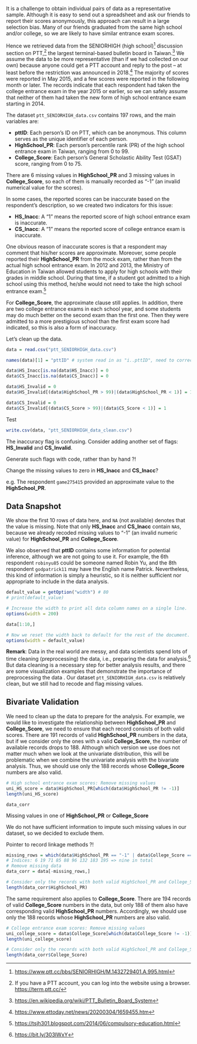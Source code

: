 It is a challenge to obtain individual pairs of data as a representative sample. Although it is easy to send out a spreadsheet and ask our friends to report their scores anonymously, this approach can result in a large selection bias. Many of our friends graduated from the same high school and/or college, so we are likely to have similar entrance exam scores.

Hence we retrieved data from the SENIORHIGH (high school)^[<https://www.ptt.cc/bbs/SENIORHIGH/M.1432729401.A.995.html>] discussion section on PTT,^[If you have a PTT account, you can log into the website using a browser. <https://term.ptt.cc/>] the largest terminal-based bulletin board in Taiwan.^[<https://en.wikipedia.org/wiki/PTT_Bulletin_Board_System>] We assume the data to be more representative (than if we had collected on our own) because anyone could get a PTT account and reply to the post -- at least before the restriction was announced in 2018.^[<https://www.ettoday.net/news/20200304/1659455.htm>] The majority of scores were reported in May 2015, and a few scores were reported in the following month or later. The records indicate that each respondent had taken the college entrance exam in the year 2015 or earlier, so we can safely assume that neither of them had taken the new form of high school entrance exam starting in 2014.   

The dataset `ptt_SENIORHIGH_data.csv` contains 197 rows, and the main variables are:

- **pttID**: Each person's ID on PTT, which can be anonymous. This column serves as the unique identifier of each person.
- **HighSchool_PR**: Each person's percentile rank (PR) of the high school entrance exam in Taiwan, ranging from 0 to 99.
- **College_Score**: Each person's General Scholastic Ability Test (GSAT) score, ranging from 0 to 75.  

There are 6 missing values in **HighSchool_PR** and 3 missing values in **College_Score**, so each of them is manually recorded as "-1" (an invalid numerical value for the scores).   

In some cases, the reported scores can be inaccurate based on the respondent's description, so we created two indicators for this issue:  

- **HS_Inacc**: A "1" means the reported score of high school entrance exam is inaccurate.
- **CS_Inacc**: A "1" means the reported score of college entrance exam is inaccurate.  

One obvious reason of inaccurate scores is that a respondent may comment that his/her scores are approximate. Moreover, some people reported their **HighSchool_PR** from the mock exam, rather than from the actual high school entrance exam. In 2012 and 2013, the Ministry of Education in Taiwan allowed students to apply for high schools with their grades in middle school. During that time, if a student got admitted to a high school using this method, he/she would not need to take the high school entrance exam.^[<https://tsjh301.blogspot.com/2014/06/compulsory-education.html>]  

For **College_Score**, the approximate clause still applies. In addition, there are two college entrance exams in each school year, and some students may do much better on the second exam than the first one. Then they were admitted to a more prestigious school than the first exam score had indicated, so this is also a form of inaccuracy.  

\section*{\textcolor{red}{Unfinished below}}  

Let's clean up the data.  

```r
data = read.csv("ptt_SENIORHIGH_data.csv")

names(data)[1] = "pttID" # system read in as "i..pttID", need to correct this

data$HS_Inacc[is.na(data$HS_Inacc)] = 0
data$CS_Inacc[is.na(data$CS_Inacc)] = 0

data$HS_Invalid = 0
data$HS_Invalid[(data$HighSchool_PR > 99)|(data$HighSchool_PR < 1)] = 1

data$CS_Invalid = 0
data$CS_Invalid[(data$CS_Score > 99)|(data$CS_Score < 1)] = 1
```


Test

```r
write.csv(data, "ptt_SENIORHIGH_data_clean.csv")
```

The inaccuracy flag is confusing. Consider adding another set of flags: **HS_Invalid** and **CS_Invalid**.  

Generate such flags with code, rather than by hand ?!  

\textcolor{red}{Inaccurate does not mean the score is invalid.}  

Change the missing values to zero in **HS_Inacc** and **CS_Inacc**?    

\textcolor{red}{Need to explain some respondents' inaccurate reporting.}  

e.g.  The respondent `game275415` provided an approximate value to the **HighSchool_PR**.   

\section*{\textcolor{red}{Unfinished above}}   





## Data Snapshot

We show the first 10 rows of data here, and `NA` (not available) denotes that the value is missing. Note that only **HS_Inacc** and **CS_Inacc** contain `NA`s, because we already recoded missing values to "-1" (an invalid numeric value) for **HighSchool_PR** and **College_Score**.  

We also observed that **pttID** contains some information for potential inference, although we are not going to use it. For example, the 6th respondent `robinyu85` could be someone named Robin Yu, and the 8th respondent `godpatrick11` may have the English name Patrick. Nevertheless, this kind of information is simply a heuristic, so it is neither sufficient nor appropriate to include in the data analysis.

```r
default_value = getOption("width") # 80
# print(default_value)

# Increase the width to print all data column names on a single line.
options(width = 200)
```


```r
data[1:10,]
```

```r
# Now we reset the width back to default for the rest of the document.
options(width = default_value)
```

**Remark**: Data in the real world are messy, and data scientists spend lots of time cleaning (preprocessing) the data, i.e., preparing the data for analysis.^[<https://bit.ly/303IWxY>] But data cleaning is a necessary step for better analysis results, and there are some visualization examples that demonstrate the importance of preprocessing the data \cite{chai2020importance}. Our dataset `ptt_SENIORHIGH_data.csv` is relatively clean, but we still had to recode and flag missing values.  


## Bivariate Validation

We need to clean up the data to prepare for the analysis. For example, we would like to investigate the relationship between **HighSchool_PR** and **College_Score**, we need to ensure that each record consists of both valid scores. There are 191 records of valid **HighSchool_PR** numbers in the data, but if we consider only the ones with a valid **College_Score**, the number of available records drops to 188. Although which version we use does not matter much when we look at the univariate distribution, this will be problematic when we combine the univariate analysis with the bivariate analysis. Thus, we should use only the 188 records whose **College_Score** numbers are also valid.  

```r
# High school entrance exam scores: Remove missing values
uni_HS_score = data$HighSchool_PR[which(data$HighSchool_PR != -1)]
length(uni_HS_score)
```

\section*{\textcolor{red}{Unfinished below}}  

\textcolor{red}{Need to explain} `data_corr`  

Missing values in one of **HighSchool_PR** or **College_Score**  

We do not have sufficient information to impute such missing values in our dataset, so we decided to exclude them.  

Pointer to record linkage methods ?!  

\section*{\textcolor{red}{Unfinished above}}  

```r
missing_rows = which(data$HighSchool_PR == "-1" | data$College_Score == "-1")
# Indices: 6 19 71 85 88 96 132 183 195 => nine in total
# Remove missing data
data_corr = data[-missing_rows,]
```

```r
# Consider only the records with both valid HighSchool_PR and College_Score
length(data_corr$HighSchool_PR)
```

The same requirement also applies to **College_Score**. There are 194 records of valid **College_Score** numbers in the data, but only 188 of them also have corresponding valid **HighSchool_PR** numbers. Accordingly, we should use only the 188 records whose **HighSchool_PR** numbers are also valid.  

```r
# College entrance exam scores: Remove missing values
uni_college_score = data$College_Score[which(data$College_Score != -1)]
length(uni_college_score)
```

```r
# Consider only the records with both valid HighSchool_PR and College_Score
length(data_corr$College_Score)
```